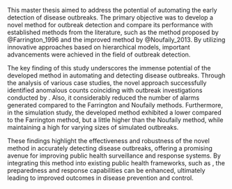 \chapter{Conclusion}

This master thesis aimed to address the potential of automating the early detection of disease outbreaks. The primary objective was to develop a novel method for outbreak detection and compare its performance with established methods from the literature, such as the method proposed by @Farrington_1996 and the improved method by @Noufaily_2013. By utilizing innovative approaches based on hierarchical models, important advancements were achieved in the field of outbreak detection.

The key finding of this study underscores the immense potential of the developed method in automating and detecting disease outbreaks. Through the analysis of various case studies, the novel approach successfully identified anomalous counts coinciding with outbreak investigations conducted by \gls{SSI}. Also, it considerably reduced the number of alarms generated compared to the Farrington and Noufaily methods. Furthermore, in the simulation study, the developed method exhibited a lower \gls{FPR} compared to the Farrington method, but a little higher \gls{FPR} than the Noufaily method, while maintaining a high \gls{POD} for varying sizes of simulated outbreaks.

These findings highlight the effectiveness and robustness of the novel method in accurately detecting disease outbreaks, offering a promising avenue for improving public health surveillance and response systems. By integrating this method into existing public health frameworks, such as \gls{MiBa}, the preparedness and response capabilities can be enhanced, ultimately leading to improved outcomes in disease prevention and control.

\cleardoublepage